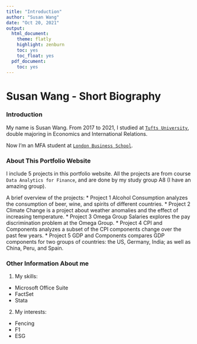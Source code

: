 ```yaml
---
title: "Introduction"
author: "Susan Wang"
date: "Oct 20, 2021"
output:
  html_document:
    theme: flatly
    highlight: zenburn
    toc: yes
    toc_float: yes
  pdf_document:
    toc: yes
---
```


# Susan Wang - Short Biography  

### Introduction 

My name is Susan Wang. From 2017 to 2021, I studied at [`Tufts University`](https://www.tufts.edu/), double majoring in Economics and International Relations.

Now I'm an MFA student at [`London Business School`](https://www.london.edu).  

### About This Portfolio Website

I include 5 projects in this portfolio website. All the projects are from course `Data Analytics for Finance`, and are done by my study group A8 (I have an amazing group).

A brief overview of the projects: 
* Project 1 Alcohol Consumption analyzes the consumption of beer, wine, and spirits of different countries.
* Project 2 Climate Change is a project about weather anomalies and the effect of increasing temperature.
* Project 3 Omega Group Salaries explores the pay discrimination problem at the Omega Group.
* Project 4 CPI and Components analyzes a subset of the CPI components change over the past few years.
* Project 5 GDP and Components compares GDP components for two groups of countries: the US, Germany, India; as well as China, Peru, and Spain. 


### Other Information About me

1. My skills:

* Microsoft Office Suite
* FactSet
* Stata

2. My interests: 

* Fencing
* F1
* ESG

